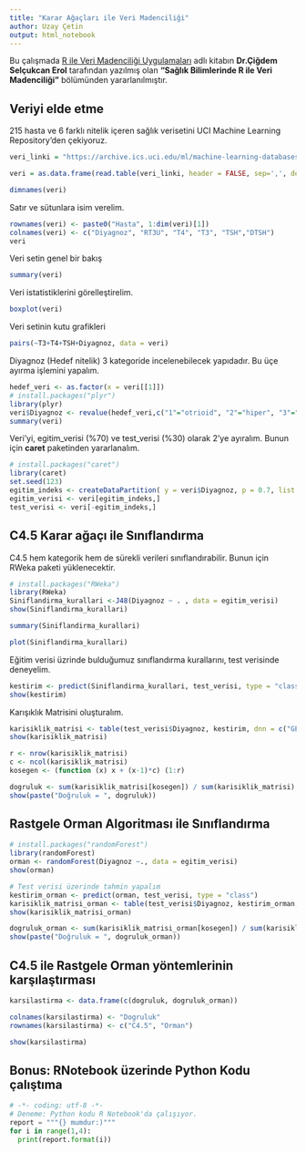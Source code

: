 ```yaml
---
title: "Karar Ağaçları ile Veri Madenciliği"
author: Uzay Çetin 
output: html_notebook
---
```


Bu çalışmada [R ile Veri Madenciliği Uygulamaları](http://www.caglayan.com/urundetay/553674/R-ile-Veri-Madenciligi-Uygulamalari-Dr-Mehmet-Erdal-BALABAN-Dr-Elif-KARTAL-9789754360936#sthash.f7ZrTY0f.dpbs) adlı kitabın
**Dr.Çiğdem Selçukcan Erol** tarafından yazılmış olan
**"Sağlık Bilimlerinde R ile Veri Madenciliği"** bölümünden yararlanılmıştır. 


## Veriyi elde etme
215 hasta ve 6 farklı nitelik içeren sağlık verisetini UCI Machine Learning Repository'den çekiyoruz. 

```r
veri_linki = "https://archive.ics.uci.edu/ml/machine-learning-databases/thyroid-disease/new-thyroid.data"

veri = as.data.frame(read.table(veri_linki, header = FALSE, sep=',', dec = "."))

dimnames(veri)
```

Satır ve sütunlara isim verelim.

```r
rownames(veri) <- paste0("Hasta", 1:dim(veri)[1])
colnames(veri) <- c("Diyagnoz", "RT3U", "T4", "T3", "TSH","DTSH")
veri
```

Veri setin genel bir bakış

```r
summary(veri)
```


Veri istatistiklerini görelleştirelim.

```r
boxplot(veri)
```

Veri setinin kutu grafikleri

```r
pairs(~T3+T4+TSH+Diyagnoz, data = veri)
```

Diyagnoz (Hedef  nitelik) 3 kategoride incelenebilecek yapıdadır. Bu üçe ayırma işlemini yapalım.

```r
hedef_veri <- as.factor(x = veri[[1]])
# install.packages("plyr")
library(plyr)
veri$Diyagnoz <- revalue(hedef_veri,c("1"="otrioid", "2"="hiper", "3"="hipo"))
summary(veri)
```


Veri'yi, egitim_verisi (%70) ve test_verisi (%30) olarak 2'ye ayıralım. Bunun için **caret** paketinden yararlanalım.
```r
# install.packages("caret")
library(caret)
set.seed(123)
egitim_indeks <- createDataPartition( y = veri$Diyagnoz, p = 0.7, list = FALSE)
egitim_verisi <- veri[egitim_indeks,]
test_verisi <- veri[-egitim_indeks,]
```

## C4.5 Karar ağaçı ile Sınıflandırma
C4.5 hem kategorik hem de sürekli verileri sınıflandırabilir. Bunun için RWeka paketi yüklenecektir.

```r
# install.packages("RWeka")
library(RWeka)
Siniflandirma_kurallari <-J48(Diyagnoz ~ . , data = egitim_verisi)
show(Siniflandirma_kurallari)
```
```r
summary(Siniflandirma_kurallari)
```

```r
plot(Siniflandirma_kurallari)
```


Eğitim verisi üzrinde bulduğumuz sınıflandırma kurallarını, test verisinde deneyelim.

```r
kestirim <- predict(Siniflandirma_kurallari, test_verisi, type = "class")
show(kestirim)
```

Karışıklık Matrisini oluşturalım.

```r
karisiklik_matrisi <- table(test_verisi$Diyagnoz, kestirim, dnn = c("GERCEK", "TAHMIN"))
show(karisiklik_matrisi)
```


```r
r <- nrow(karisiklik_matrisi)
c <- ncol(karisiklik_matrisi)
kosegen <- (function (x) x + (x-1)*c) (1:r)

dogruluk <- sum(karisiklik_matrisi[kosegen]) / sum(karisiklik_matrisi)
show(paste("Doğruluk = ", dogruluk))
```


## Rastgele Orman Algoritması ile Sınıflandırma

```r
# install.packages("randomForest")
library(randomForest)
orman <- randomForest(Diyagnoz ~., data = egitim_verisi)
show(orman)
```

```r
# Test verisi üzerinde tahmin yapalım
kestirim_orman <- predict(orman, test_verisi, type = "class")
karisiklik_matrisi_orman <- table(test_verisi$Diyagnoz, kestirim_orman, dnn = c("GERCEK", "TAHMIN"))
show(karisiklik_matrisi_orman)  
```


```r
dogruluk_orman <- sum(karisiklik_matrisi_orman[kosegen]) / sum(karisiklik_matrisi_orman)
show(paste("Doğruluk = ", dogruluk_orman))
```


## C4.5 ile Rastgele Orman yöntemlerinin karşılaştırması 


```r
karsilastirma <- data.frame(c(dogruluk, dogruluk_orman)) 

colnames(karsilastirma) <- "Dogruluk"
rownames(karsilastirma) <- c("C4.5", "Orman")

show(karsilastirma)
```















## Bonus: RNotebook üzerinde Python Kodu çalıştıma
```python
# -*- coding: utf-8 -*-
# Deneme: Python kodu R Notebook'da çalışıyor.
report = """{} mumdur:)"""  
for i in range(1,4):
  print(report.format(i))  
```


















